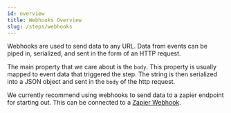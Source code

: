 ```yaml
---
id: overview
title: Webhooks Overview
slug: /steps/webhooks
---
```


Webhooks are used to send data to any URL. Data from events can be piped in, serialized, and sent in the form of an HTTP request.

The main property that we care about is the `body`. This property is usually mapped to event data that triggered the step. The string is then serialized into a JSON object and sent in the `body` of the http request.

We currently recommend using webhooks to send data to a zapier endpoint for starting out. This can be connected to a [Zapier Webhook](https://zapier.com/page/webhooks/).
